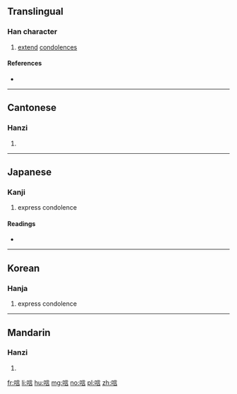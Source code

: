 ==Translingual==

===Han character===
{{Han char|rn=30|rad=口|as=07|sn=10|four=60061|canj=RYMR|ids=⿰口言}}

# [[extend]] [[condolences]]

====References====
* {{Han ref|kx=0191.240|dkj=03690|dj=0411.010|hdz=10632.130|uh=5501|ud=21761|bh=ADF1|bd=44529}}

----

==Cantonese==

===Hanzi===
{{yue-hanzi|jyut=|y=yin6}}

# {{defn|lang=yue|sort=口07}}

----

==Japanese==

===Kanji===
{{ja-kanji|grade=|rs=口07}}

# express condolence

====Readings====
* {{ja-readings|on=[[げん]] (gen), [[ごん]] (gon)|kun=[[とむらう]] (tomurau)}}

----

==Korean==

===Hanja===
{{ko-hanja|hangeul=언|rv=eon|mr=ŏn}}

# express condolence

----

==Mandarin==

===Hanzi===
{{cmn-hanzi|pin=[[yàn]] ([[yan4]])|wg=yen<sup>4</sup>}}

# {{defn|lang=cmn|sort=口07}}

[[fr:唁]]
[[li:唁]]
[[hu:唁]]
[[mg:唁]]
[[no:唁]]
[[pl:唁]]
[[zh:唁]]